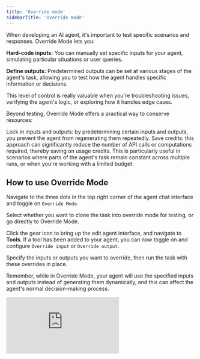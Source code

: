 ```yaml
---
title: 'Override mode'
sidebarTitle: 'Override mode'
---
```


When developing an AI agent, it's important to test specific scenarios and responses. Override Mode lets you:

**Hard-code inputs:** You can manually set specific inputs for your agent, simulating particular situations or user queries.

**Define outputs:** Predetermined outputs can be set at various stages of the agent's task, allowing you to test how the agent handles specific information or decisions.

This level of control is really valuable when you're troubleshooting issues, verifying the agent's logic, or exploring how it handles edge cases.

Beyond testing, Override Mode offers a practical way to conserve resources:

Lock in inputs and outputs: by predetermining certain inputs and outputs, you prevent the agent from regenerating them repeatedly.
Save credits: this approach can significantly reduce the number of API calls or computations required, thereby saving on usage credits.
This is particularly useful in scenarios where parts of the agent's task remain constant across multiple runs, or when you're working with a limited budget.

## How to use Override Mode

Navigate to the three dots in the top right corner of the agent chat interface and toggle on `Override Mode`.

Select whether you want to clone the task into override mode for testing, or go directly to Override Mode.

Click the gear icon to bring up the edit agent interface, and navigate to **Tools**. If a tool has been added to your agent, you can now toggle on and configure `Override input` or `Override output`.

Specify the inputs or outputs you want to override, then run the task with these overrides in place.

Remember, while in Override Mode, your agent will use the specified inputs and outputs instead of generating them dynamically, and this can affect the agent's normal decision-making process.

<div
  style={{
    width: '100%',
    position: 'relative',
    paddingTop: '61.46%',
  }}>
  <iframe
    src="https://fast.wistia.com/embed/medias/sxewcmhswp"
    frameBorder="0"
    style={{
      position: 'absolute',
      top: 0,left: 0, width: '100%', height: '100%',
      borderRadius: '10px',
    }}/>
</div>
